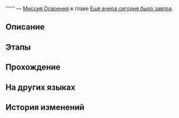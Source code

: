 {{Дополнить|Диалоги.}}
{{Миссия Инфобокс
|id              = 1000410
|Название        = 
|Изображение     = Миссия Освоения .png
|Тип             = Миссия Освоения
|События         = 
|Глава           = Ещё вчера сегодня было завтра
|Условия         = Завершена [[Миссия Освоения]] ''[[Момент вселенского спокойствия]]''
|Персонажи       = Первопроходец
|СтартЛокация    = Зона поддержки
|Мир             = Космическая станция «Герта»
|Локации         = Зона поддержки
|Предыдущая      = Момент вселенского спокойствия
|Следующая       = 
|Награды         = 
}}
'''''' — [[Миссия Освоения]] в главе [[Ещё вчера сегодня было завтра]].

==Описание==
{{Описание|<!--официальное описание из Перекрёстка судеб-->}}

==Этапы==


==Прохождение==
{{Дополнить}}


{{Диалог Конец}}

==На других языках==
{{На других языках
|en   = 
|zhs  = 
|zht  = 
|ja   = 
|ko   = 
|es   = 
|fr   = 
|ru   = 
|th   = 
|vi   = 
|de   = 
|id   = 
|pt   = 
}}

==История изменений==
{{История изменений|2.7}}
